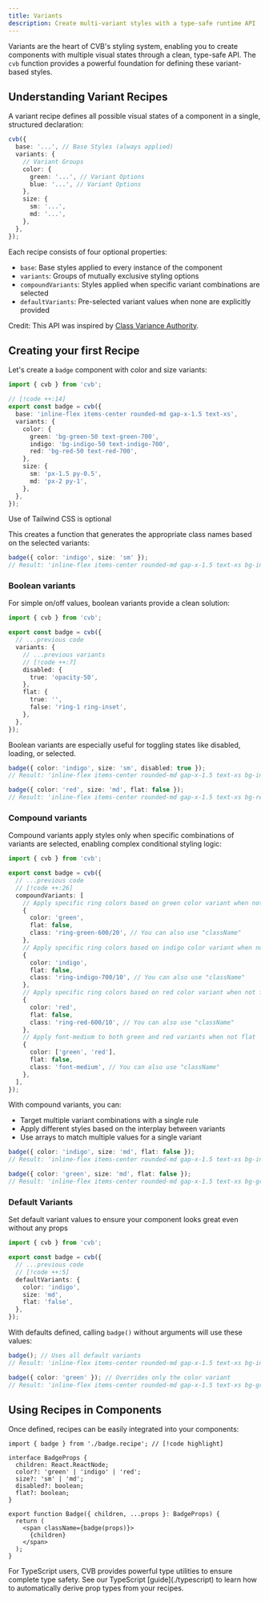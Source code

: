```yaml
---
title: Variants
description: Create multi-variant styles with a type-safe runtime API
---
```


Variants are the heart of CVB's styling system, enabling you to create components with multiple visual states through a
clean, type-safe API. The `cvb` function provides a powerful foundation for defining these variant-based styles.

## Understanding Variant Recipes

A variant recipe defines all possible visual states of a component in a single, structured declaration:

```ts
cvb({
  base: '...', // Base Styles (always applied)
  variants: {
    // Variant Groups
    color: {
      green: '...', // Variant Options
      blue: '...', // Variant Options
    },
    size: {
      sm: '...',
      md: '...',
    },
  },
});
```

Each recipe consists of four optional properties:

- `base`: Base styles applied to every instance of the component
- `variants`: Groups of mutually exclusive styling options
- `compoundVariants`: Styles applied when specific variant combinations are selected
- `defaultVariants`: Pre-selected variant values when none are explicitly provided

<Callout type="warn">Credit: This API was inspired by [Class Variance Authority](https://cva.style/).</Callout>

## Creating your first Recipe

Let's create a `badge` component with color and size variants:

```ts title="components/badge.recipe.ts"
import { cvb } from 'cvb';

// [!code ++:14]
export const badge = cvb({
  base: 'inline-flex items-center rounded-md gap-x-1.5 text-xs',
  variants: {
    color: {
      green: 'bg-green-50 text-green-700',
      indigo: 'bg-indigo-50 text-indigo-700',
      red: 'bg-red-50 text-red-700',
    },
    size: {
      sm: 'px-1.5 py-0.5',
      md: 'px-2 py-1',
    },
  },
});
```

<Callout>Use of Tailwind CSS is optional</Callout>

This creates a function that generates the appropriate class names based on the selected variants:

```ts
badge({ color: 'indigo', size: 'sm' });
// Result: 'inline-flex items-center rounded-md gap-x-1.5 text-xs bg-indigo-50 text-indigo-700 px-1.5 py-0.5'
```

### Boolean variants

For simple on/off values, boolean variants provide a clean solution:

```ts title="components/badge.recipe.ts"
import { cvb } from 'cvb';

export const badge = cvb({
  // ...previous code
  variants: {
    // ...previous variants
    // [!code ++:7]
    disabled: {
      true: 'opacity-50',
    },
    flat: {
      true: '',
      false: 'ring-1 ring-inset',
    },
  },
});
```

Boolean variants are especially useful for toggling states like disabled, loading, or selected.

```ts
badge({ color: 'indigo', size: 'sm', disabled: true });
// Result: 'inline-flex items-center rounded-md gap-x-1.5 text-xs bg-indigo-50 text-indigo-700 px-1.5 py-0.5 opacity-50'

badge({ color: 'red', size: 'md', flat: false });
// Result: 'inline-flex items-center rounded-md gap-x-1.5 text-xs bg-red-50 text-red-700 px-2 py-1 ring-1 ring-inset'
```

### Compound variants

Compound variants apply styles only when specific combinations of variants are selected, enabling complex conditional styling logic:

```ts title="components/badge.recipe.ts"
import { cvb } from 'cvb';

export const badge = cvb({
  // ...previous code
  // [!code ++:26]
  compoundVariants: [
    // Apply specific ring colors based on green color variant when not flat
    {
      color: 'green',
      flat: false,
      class: 'ring-green-600/20', // You can also use "className"
    },
    // Apply specific ring colors based on indigo color variant when not flat
    {
      color: 'indigo',
      flat: false,
      class: 'ring-indigo-700/10', // You can also use "className"
    },
    // Apply specific ring colors based on red color variant when not flat
    {
      color: 'red',
      flat: false,
      class: 'ring-red-600/10', // You can also use "className"
    },
    // Apply font-medium to both green and red variants when not flat
    {
      color: ['green', 'red'],
      flat: false,
      class: 'font-medium', // You can also use "className"
    },
  ],
});
```

With compound variants, you can:

- Target multiple variant combinations with a single rule
- Apply different styles based on the interplay between variants
- Use arrays to match multiple values for a single variant

```ts
badge({ color: 'indigo', size: 'md', flat: false });
// Result: 'inline-flex items-center rounded-md gap-x-1.5 text-xs bg-indigo-50 text-indigo-700 px-2 py-1 ring-1 ring-inset ring-indigo-700/10'

badge({ color: 'green', size: 'md', flat: false });
// Result: 'inline-flex items-center rounded-md gap-x-1.5 text-xs bg-green-50 text-green-700 px-2 py-1 ring-1 ring-inset ring-green-600/20 font-medium'
```

### Default Variants

Set default variant values to ensure your component looks great even without any props

```ts title="components/badge.recipe.ts"
import { cvb } from 'cvb';

export const badge = cvb({
  // ...previous code
  // [!code ++:5]
  defaultVariants: {
    color: 'indigo',
    size: 'md',
    flat: 'false',
  },
});
```

With defaults defined, calling `badge()` without arguments will use these values:

```ts
badge(); // Uses all default variants
// Result: 'inline-flex items-center rounded-md gap-x-1.5 text-xs bg-indigo-50 text-indigo-700 px-2 py-1 ring-1 ring-inset ring-indigo-700/10'

badge({ color: 'green' }); // Overrides only the color variant
// Result: 'inline-flex items-center rounded-md gap-x-1.5 text-xs bg-green-50 text-green-700 px-2 py-1 ring-1 ring-inset ring-green-600/20 font-medium'
```

## Using Recipes in Components

Once defined, recipes can be easily integrated into your components:

```tsx title="components/badge.tsx"
import { badge } from './badge.recipe'; // [!code highlight]

interface BadgeProps {
  children: React.ReactNode;
  color?: 'green' | 'indigo' | 'red';
  size?: 'sm' | 'md';
  disabled?: boolean;
  flat?: boolean;
}

export function Badge({ children, ...props }: BadgeProps) {
  return (
    <span className={badge(props)}>
      {children}
    </span>
  );
}
```

<Callout type="info">
  For TypeScript users, CVB provides powerful type utilities to ensure complete type safety. See our TypeScript
  [guide](./typescript) to learn how to automatically derive prop types from your recipes.
</Callout>
